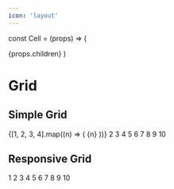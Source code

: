 ```yaml
---
icon: 'layout'
---
```


const Cell = (props) => (
  <Frame
    style={{
      backgroundImage: `url(https://uinames.com/api/photos/female/${
        props.children
      }.jpg)`,
      backgroundSize: 'cover',
      minHeight: '200px',
      width: '100%',
      borderRadius: '10px',
    }}
  >
    {props.children}
  </Frame>
)

# Grid

## Simple Grid

<Wrapper>
  <Grid numCol={4}>
    {[1, 2, 3, 4].map((n) => (
      <Cell>{n}</Cell>
    ))}
    <Cell>2</Cell>
    <Cell>3</Cell>
    <Cell>4</Cell>
    <Cell>5</Cell>
    <Cell>6</Cell>
    <Cell>7</Cell>
    <Cell>8</Cell>
    <Cell>9</Cell>
    <Cell>10</Cell>
  </Grid>
</Wrapper>

## Responsive Grid

<Wrapper>
  <Grid numCol={6} numColXS={2} numColSM={3} numColMD={4} numColLG={5}>
    <Cell>1</Cell>
    <Cell>2</Cell>
    <Cell>3</Cell>
    <Cell>4</Cell>
    <Cell>5</Cell>
    <Cell>6</Cell>
    <Cell>7</Cell>
    <Cell>8</Cell>
    <Cell>9</Cell>
    <Cell>10</Cell>
  </Grid>
</Wrapper>
